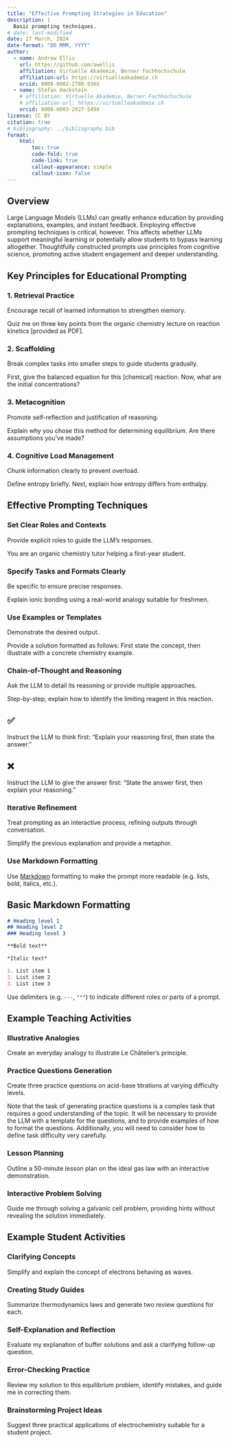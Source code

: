 ```yaml
---
title: "Effective Prompting Strategies in Education"
description: |
  Basic prompting techniques.
# date: last-modified
date: 27 March, 2024
date-format: "DD MMM, YYYY"
author:
  - name: Andrew Ellis
    url: https://github.com/awellis
    affiliation: Virtuelle Akademie, Berner Fachhochschule
    affiliation-url: https://virtuelleakademie.ch
    orcid: 0000-0002-2788-936X
  - name: Stefan Hackstein
    # affiliation: Virtuelle Akademie, Berner Fachhochschule
    # affiliation-url: https://virtuelleakademie.ch
    orcid: 0000-0003-2927-549X
license: CC BY
citation: true
# bibliography: ../bibliography.bib
format:
    html:
        toc: true
        code-fold: true
        code-link: true
        callout-appearance: simple
        callout-icon: false
---
```



## Overview
Large Language Models (LLMs) can greatly enhance education by providing explanations, examples, and instant feedback. Employing effective prompting techniques is critical, however. This affects whether LLMs support meaningful learning or potentially allow students to bypass learning altogether. Thoughtfully constructed prompts use principles from cognitive science, promoting active student engagement and deeper understanding.

## Key Principles for Educational Prompting

### 1. Retrieval Practice
Encourage recall of learned information to strengthen memory.

::: {.tutor-example}
Quiz me on three key points from the organic chemistry lecture on reaction kinetics [provided as PDF].
:::

### 2. Scaffolding
Break complex tasks into smaller steps to guide students gradually.

::: {.tutor-example}
First, give the balanced equation for this [chemical] reaction. Now, what are the initial concentrations?
:::

### 3. Metacognition
Promote self-reflection and justification of reasoning.

::: {.tutor-example}
Explain why you chose this method for determining equilibrium. Are there assumptions you've made?
:::

### 4. Cognitive Load Management
Chunk information clearly to prevent overload.

::: {.tutor-example}
Define entropy briefly. Next, explain how entropy differs from enthalpy.
:::


## Effective Prompting Techniques

### Set Clear Roles and Contexts
Provide explicit roles to guide the LLM's responses.

::: {.prompt-example}
You are an organic chemistry tutor helping a first-year student.
:::

### Specify Tasks and Formats Clearly
Be specific to ensure precise responses.

::: {.prompt-example}
Explain ionic bonding using a real-world analogy suitable for freshmen.
:::

### Use Examples or Templates
Demonstrate the desired output.

::: {.prompt-example}
Provide a solution formatted as follows: First state the concept, then illustrate with a concrete chemistry example.
:::


### Chain-of-Thought and Reasoning
Ask the LLM to detail its reasoning or provide multiple approaches.

::: {.prompt-example}
Step-by-step, explain how to identify the limiting reagent in this reaction.
:::

:::{.callout-tip appearance="default"}
## ✅
Instruct the LLM to think first: "Explain your reasoning first, then state the answer."
:::

:::{.callout-warning appearance="default"}
## ❌
Instruct the LLM to give the answer first: "State the answer first, then explain your reasoning."
:::



### Iterative Refinement
Treat prompting as an interactive process, refining outputs through conversation.

::: {.prompt-example}
Simplify the previous explanation and provide a metaphor.
:::


### Use Markdown Formatting
Use [Markdown](https://www.markdownguide.org/basic-syntax/) formatting to make the prompt more readable (e.g. lists, bold, italics, etc.).

::: {.callout-tip collapse="true"}
## Basic Markdown Formatting
```markdown
# Heading level 1
## Heading level 2
### Heading level 3

**Bold text**

*Italic text*

1. List item 1
2. List item 2
3. List item 3
```

Use delimiters (e.g. `---`, `"""`) to indicate different roles or parts of a prompt.

:::

## Example Teaching Activities

### Illustrative Analogies

::: {.prompt-example}
Create an everyday analogy to illustrate Le Châtelier’s principle.
:::

### Practice Questions Generation

::: {.prompt-example}
Create three practice questions on acid-base titrations at varying difficulty levels.
:::

:::{.callout-warning}
Note that the task of generating practice questions is a complex task that requires a good understanding of the topic. It will be necessary to provide the LLM with a template for the questions, and to provide examples of how to format the questions. Additionally, you will need to consider how to define task difficulty very carefully.
:::


### Lesson Planning

::: {.prompt-example}
Outline a 50-minute lesson plan on the ideal gas law with an interactive demonstration.
:::


### Interactive Problem Solving

::: {.prompt-example}
Guide me through solving a galvanic cell problem, providing hints without revealing the solution immediately.
:::


## Example Student Activities

### Clarifying Concepts

::: {.prompt-example}
Simplify and explain the concept of electrons behaving as waves.
:::

### Creating Study Guides

::: {.prompt-example}
Summarize thermodynamics laws and generate two review questions for each.
:::

### Self-Explanation and Reflection

::: {.prompt-example}
Evaluate my explanation of buffer solutions and ask a clarifying follow-up question.
:::

### Error-Checking Practice

::: {.prompt-example}
Review my solution to this equilibrium problem, identify mistakes, and guide me in correcting them.
:::

### Brainstorming Project Ideas

::: {.prompt-example}
Suggest three practical applications of electrochemistry suitable for a student project.
:::
